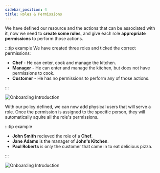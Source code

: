 ```yaml
---
sidebar_position: 4
title: Roles & Permissions
---
```


We have defined our resource and the actions that can be associated with it, now we need to **create some roles**,
and give each role **appropriate permissions** to perform those actions.

:::tip example
We have created three roles and ticked the correct permissions:

- **Chef** - He can enter, cook and manage the kitchen.
- **Manager** - He can enter and manage the kitchen, but does not have permissions to cook.
- **Customer** - He has no permissions to perform any of those actions.

:::

![Onboarding Introduction](/img/onboarding/5.png)

With our policy defined, we can now add physical users that will serve a role. Once the permission is assigned to the specific person,
they will automatically aquire all the role's permissions.

:::tip example
- **John Smith** recieved the role of a **Chef**.
- **Jane Adams** is the manager of **John's Kitchen**.
- **Paul Roberts** is only the customer that came in to eat delicious pizza.

:::

![Onboarding Introduction](/img/onboarding/6.png)